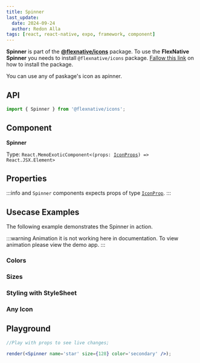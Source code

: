 ```yaml
---
title: Spinner
last_update:
  date: 2024-09-24
  author: Redon Alla
tags: [react, react-native, expo, framework, component]
---
```





**Spinner** is part of the [**@flexnative/icons**](../icons/index.mdx) package.
To use the **FlexNative Spinner** you needs to install `@flexnative/icons` package.
[Fallow this link](../icons/index.mdx#installation) on how to install the package.

You can use any of paskage's icon as apinner.

## API

```jsx
import { Spinner } from '@flexnative/icons';
```

## Component

**Spinner**

Type: <code>React.MemoExoticComponent\<(props: [IconProps](#properties)) => React.JSX.Element></code>

## Properties

:::info
and `Spinner` components expects props of type [`IconProp`](../icons/basic-usage.mdx#properties).
:::

## Usecase Examples

The following example demonstrates the Spinner in action.

:::warning
Animation it is not working here in documentation.
To view animation please view the demo app.
:::

### Colors

<ExampleWramper codeExample={ColorsExampleMdx}>
  <ColorsExample />
</ExampleWramper>

### Sizes

<ExampleWramper codeExample={SizesExampleMdx}>
  <SizesExample />
</ExampleWramper>

### Styling with StyleSheet

<ExampleWramper codeExample={StylingWithStyleSheetExampleMdx}>
  <StylingWithStyleSheetExample />
</ExampleWramper>

### Any Icon

<ExampleWramper codeExample={AnyIconExampleMdx}>
  <AnyIconExample />
</ExampleWramper>

## Playground

```jsx live noInline
//Play with props to see live changes;

render(<Spinner name='star' size={128} color='secondary' />);
```